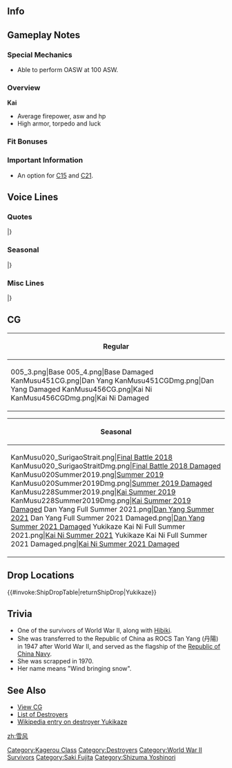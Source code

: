==Info==
{{KanmusuInfo|ID=005}}
{{KanmusuInfo|ID=005a}}
{{KanmusuInfo|ID=451}}
{{KanmusuInfo|ID=456}}

==Gameplay Notes==
===Special Mechanics===
* Able to perform OASW at 100 ASW.

===Overview===
'''Kai'''
* Average firepower, asw and hp
* High armor, torpedo and luck

===Fit Bonuses===
{{:{{BASEPAGENAME}}/Equipment Bonuses}}
{{clear}}

===Important Information===
* An option for [[Quests#C15|C15]] and [[Quests#C21|C21]].

==Voice Lines==
===Quotes===
{{ShipquoteHeader}}
{{ShipquoteKai
|scenario = Introduction
|origin = 陽炎型駆逐艦八番艦、雪風です。どうぞ、よろしくお願いしますっ！
|translation = I'm the 8th ship of Kagerou-class destroyers, Yukikaze. Please take good care of me!
|audio = Yukikaze-Introduction.ogg
}}
{{ShipquoteKai|scenario = Introduction|name = Dan Yang
|origin = 艦隊旗艦、丹陽です。し・れ・い、雪風今は、丹陽っと言います。よろしくお願いします！
|translation = I'm the fleet flagship, Tan Yang. Co~ man~ der~, I'm now called Tan Yang. Please take good care of me!
}}
{{ShipquoteKai|scenario = Introduction|kai2 = true
|origin = 陽炎型駆逐艦、八番艦、雪風。し・れ・い、雪風、帰ってきました！これからもずっと、よろしくお願いします！
|translation = 8th ship of the Kagerou-class destroyers, Yukikaze. Co~ man~ der~, Yukikaze's back! Please take good care of me from now one!
}}
{{ShipquoteKai
|scenario = Library
|origin = 陽炎型駆逐艦8番艦の雪風です。
私たち主力艦隊型駆逐艦の中で、十数回以上の主要海戦に参加しながらも、唯一ほとんど無傷で終戦まで生き残りました。
奇跡の駆逐艦って？ううん、奇跡じゃないですっ！
|translation = I'm the 8th ship of the Kagerou-class destroyers, Yukikaze.
Among the other fleet destroyers, I'm the only one who participated in more than 10 battles and survived the war unscathed.<ref>Among the three surviving fleet destroyers, Yukikaze participated in more major battles and missions than Hibiki or Ushio.</ref>
Miracle destroyer? Nope, it was no miracle!<ref>She was called the "Miracle Ship" and "Unsinkable" due to her uncanny ability to surivive when the rest of her fleet would get damaged or sunk.</ref>
|audio = Yukikaze-Library.ogg
}}
{{ShipquoteKai
|scenario = Secretary 1
|origin = はい、頑張ります！
|translation = Yes, I'll do my best!
|audio = Yukikaze-Secretary_1.ogg
}}
{{ShipquoteKai|scenario = Secretary 1|name = Dan Yang
|origin = 丹陽、いつでも出撃できます。
|translation = I'm ready to sortie at any time.
}}
{{ShipquoteKai|scenario = Secretary 1|kai2 = true
|origin = 司令、雪風です！
|translation = Commander, it's me, Yukikaze!
}}
{{ShipquoteKai
|scenario = Secretary 2
|origin = なんでしょう、司令官？
|translation = What is it, Commander?
|audio = Yukikaze-Secretary_2.ogg
}}
{{ShipquoteKai|scenario = Secretary 2|name = Dan Yang
|origin = 丹陽です。 アクセント難しいですよね？もう覚えた？司令、すごい！本当に？
|translation = I'm Tan Yang. It's hard to get the tone right isn't it? You've already got it? Commander, you're amazing! Did you really get it?
}}
{{ShipquoteKai|scenario = Secretary 2|kai2 = true
|origin = そうです！帰ってきました！帰ってきた、雪風です！
|translation = That's right! I'm back! Yukikaze's back!
}}
{{ShipquoteKai
|scenario = Secretary 3
|origin = あの、雪風に何か、御用でしょうか？
|translation = Umm, do you have some business with me?
|audio = Yukikaze-Secretary_3.ogg
}}
{{ShipquoteKai|scenario = Secretary 3|name = Dan Yang
|origin = はい、結構こっちの武器を、あっちで改造したりして。色々とオリジナルな丹陽です。
|translation = Yep, I had my weapons from here upgraded a fair amount over there. I'm the one and only Tan Yang.
}}
{{ShipquoteKai|scenario = Secretary 3|kai2 = true
|origin = あっちでも頑張りました！そうです。雪風は、沈みませんから。
|translation = I worked hard over there too! That's right. I'll never sink.
}}
{{ShipquoteKai|scenario = Idle|kai = true
|origin = 雪風の待機ですか？そうですね。泊地とかより、いつでも動けるところが好きです！
|translation = I'm on standby? Well you know, instead of being stuck in harbour, I'd like to be somewhere I can move freely!
}}
{{ShipquoteKai|scenario = Idle|name = Dan Yang
|origin = 丹陽、待機ですか？了解です。半舷上陸で食べ歩きに行きます。
|translation = I'm on standby? Roger that. I'm going to go on shore leave to sample lots of food.
}}
{{ShipquoteKai
|scenario = Wedding
|origin = 奇跡の駆逐艦だなんて…そんな、違います。あたし、司令とずっと一緒にいたいから…あっ、そっ、それも違うんですっ。
|translation = The miracle destroyer... It's nothing like that. It's only because I always wanna stay by your side, Commander… Ah, I-it's nothing like that either!
|audio = Yukikaze-Wedding.ogg
}}
{{ShipquoteKai|scenario = Secretary Married|kai2 = true
|origin = 帰ってきましたよ、し・れ・い。みんなと、あなたのために、ぜーったい、大丈夫！
|translation = I'm back, Co~ man~ der~. For yours and everyone's sake, I'm always doing great!
}}
{{ShipquoteKai
|scenario = Player's Score
|origin = 司令ぇ、通信が入っています
|translation = Some news has arrived, Commander.
|audio = Yukikaze-Looking_At_Scores.ogg
}}
{{ShipquoteKai
|scenario = Joining A Fleet
|origin = 雪風、いつでも出撃出来ます！
|translation = I'm always ready to sortie!
|audio = Yukikaze-Joining_A_Sortie.ogg
}}
{{ShipquoteKai|scenario = Joining A Fleet|name = Dan Yang
|origin = ここでも、守ります。抜錨。出撃！
|translation = I'll protect this place too. Weigh anchor. Sortie!
}}
{{ShipquoteKai
|scenario = Equipment 1
|origin = 幸運の女神のキスを感じちゃいます！<ref>Shared with Supply.</ref>
|translation = I can feel Lady Luck's kiss!<ref>Yukikaze was considered lucky because of how many major battles she survived.</ref>
|audio = Yukikaze-Equipment_2.ogg
}}
{{ShipquoteKai
|scenario = Equipment 2
|origin = 司令ぇ、ありがとうございます！
|translation = Thank you very much, Commander!
|audio = Yukikaze-Equipment_1.ogg
}}
{{ShipquoteKai
|scenario = Equipment 3<ref>This line is shared with expedition selection, resource collection, instant repair and development.</ref>
|origin = 絶対、大丈夫！<ref>Shared with Secretary Married.</ref>
|translation = I'm definitely alright!
|audio = Yukikaze-Equipment_3.ogg
}}
{{ShipquoteKai|scenario = Equipment 3|kai2 = true
|origin = もちろん。絶対、大丈夫！
|translation = Of course. I'm always doing great!
}}
{{ShipquoteKai
|scenario = Supply
|kai = yes
|origin = 雪風、補給感謝です！
|translation = I'm grateful for the resupply!
|audio = YukikazeKai-Supply.mp3
}}
{{ShipquoteKai|scenario = Supply|name = Dan Yang
|origin = 司令、丹陽元気です。
|translation = Commander, I'm feeling fine.
}}
{{ShipquoteKai
|scenario = Docking (Minor)
|origin = 雪風、修理に入りますね！
|translation = I'm going for repairs!
|audio = Yukikaze-Docking_Minor.ogg
}}
{{ShipquoteKai|scenario = Docking Minor|name = Dan Yang
|origin = 丹陽、修理に入りますね。
|translation = I'm going for repairs.
}}
{{ShipquoteKai
|scenario = Docking (Major)
|origin = 再び作戦に参加するための修理です！
|translation = I'm going for repairs so I can participate in operations again!
|audio = Yukikaze-Docking_Major.ogg
}}
{{ShipquoteKai
|scenario = Construction
|origin = 新しい仲間が進水しました。
|translation = A new comrade has been launched.
|audio = Yukikaze-Construction.ogg
}}
{{ShipquoteKai
|scenario = Return From Sortie
|origin = 艦隊が帰投致しました！
|translation = The fleet has returned to port!
|audio = Yukikaze-Returning_From_Sortie.ogg
}}
{{ShipquoteKai
|scenario = Starting A Sortie
|origin = 連合艦隊の出撃です！
|translation = Combined fleet, sortie!
|audio = Yukikaze-Starting_A_Sortie.ogg
}}
{{ShipquoteKai|scenario = Starting A Sortie|name = Dan Yang
|origin = 艦隊、出撃！この丹陽が、指揮を取ります！
|translation = Fleet, sortie! I'll be taking command!
}}
{{ShipquoteKai
|scenario = Battle Start
|origin = 雪風は沈みません！
|translation = I will not sink!
|audio = Yukikaze-Battle_Start.ogg
}}
{{ShipquoteKai|scenario = Battle Start|name = Dan Yang
|origin = 丹陽も、もちろん、沈みません！
|translation = I'll never sink either!
}}
{{ShipquoteKai|scenario = Battle Start|kai2 = true
|origin = 帰ってきた雪風は、沈みません！
|translation = I'm back, and I still won't sink!
}}
{{ShipquoteKai
|scenario = Attack
|origin = 艦隊を御守りします。
|translation = I will protect the fleet!
|audio = Yukikaze-Attack.ogg
}}
{{ShipquoteKai|scenario = Attack|kai2 = true
|origin = 艦隊とみんなを、お守りします！
|translation = I'll protect the fleet and everyone else!
}}
{{ShipquoteKai
|scenario = Night Battle Attack
|origin = 砲雷撃戦、続行します。
|translation = I'm continuing combat.
|audio = Yukikaze-Night_Battle.ogg
}}
{{ShipquoteKai
|scenario = Night Battle
|origin = 沈む訳にはいけません
|translation = There's no way I'll sink.
|audio = Yukikaze-Night_Attack.ogg
}}
{{ShipquoteKai|scenario = Night Battle|name = Dan Yang
|origin = さあ、丹陽の夜戦に突入です！各艦、増速！さあ、突っ込みます！
|translation = Now, it's time for night battle! All ships, increase speed! Come on, let's go get them!
}}
{{ShipquoteKai|scenario = Night Battle|kai2 = true
|origin = 雪風、夜戦に突入します！各艦、続いて！さあ、突っ込みます！
|translation = Yukikaze, entering night battle! All ships, follow me! Come on, let's go get them!
}}
{{ShipquoteKai
|scenario = MVP
|origin = 雪風、また生還しました。司令のおかげですね。
|translation = I came back alive again. Thanks to you, commander.
|audio = Yukikaze-MVP.ogg
}}
{{ShipquoteKai|scenario = MVP|name = Dan Yang
|origin = 丹陽、また、生還しました！指令とみんなのおかげですね！
|translation = I've made it back alive again! It's thanks to you and everyone else, Commander!
}}
{{ShipquoteKai
|scenario = Minor Damage 1
|origin = 不沈艦の名は、伊達じゃないのです！
|translation = I'm not called "Unsinkable" for no reason!<ref>Yukikaze was called "the unsinkable ship" and "the miracle ship".</ref>
|audio = Yukikaze-Minor_Damage_1.ogg
}}
{{ShipquoteKai
|scenario = Minor Damage 2
|origin = あっ！至近弾です！
|translation = Aah! It that was really close!
|audio = Yukikaze-Minor_Damage_2.ogg
}}
{{ShipquoteKai
|scenario = Major Damage
|origin = もーっ。でっ、でも、沈みませんから！
|translation = Jeez~ B-but, I still won't sink!
|audio = Yukikaze-Major_Damage.ogg
}}
{{ShipquoteKai
|scenario = Sunk
|origin = 不沈艦なんて…この世にないのね…
|translation = An unsinkable ship... doesn't exist...
|audio = Yukikaze-Sunk.ogg
}}
|}<references/>

{{clear}}

===Seasonal===
{{SeasonalHeaderOld}}
{{SeasonalQuote
|scenario = [[Seasonal/Second_Anniversary|2nd Anniversary]]
|origin =司令、記念日ですね？おめでとうございます！雪風も嬉しいです！
|translation =	It’s an anniversary right, Commander? Congratulations! I’m happy too!
|audio = Yukikaze_2nd_Anniversary_Sec1.mp3
|notes = 
}}
{{SeasonalQuote
|scenario = [[Seasonal/Rainy_Season_2015|Rainy Season 2015]]
|origin = 司令ぇ……最近雨の日がおおいです。制服や洗濯物が乾きにくくて困りますね、司令ぇ。
|translation =	Commander… we’ve gotten lots of rainy days recently. I’m having trouble getting my uniform and laundry to dry, Commander.
|audio = Yukikaze_Rainy_Secretary_1.ogg
|notes =
}}
{{SeasonalQuote
|scenario = [[Seasonal/Christmas_2015|Christmas 2015]]
|origin = 司令！クリスマスです！ケーキも料理もおいしいです！し・れ・い！食べて食べて！
|translation =	Commander! It’s Christmas! The cake and food is delicious! Com~man~der~! Come try some!
|audio = Yukikaze_Christmas_2015_Sec1.ogg
|notes =
}}
{{SeasonalQuote
|scenario = [[Seasonal/End_of_Year_2015|End of Year 2015]]
|origin = 司令！今年も年末になっちゃいました！雪風もお部屋を大掃除します！はい！
|translation =	Commander! New Year’s has come again! I’ll go spring clean my room! Yes!
|audio = Yukikaze_Year_End_2015_Sec1.ogg
|notes = 
}}
{{SeasonalQuote
|scenario = [[Seasonal/New_Year_2016|New Year 2016]]
|origin = 司令！あけまして、おめでとうです！今年も、雪風と水雷戦隊を、よろしくです！
|translation =	Commander! Happy New Year! Please treat all of us well this year too!
|audio = Yukikaze_New_Years_Day_2016.ogg
|notes = 
}}
{{SeasonalQuote
|scenario = [[Seasonal/Valentine%27s_Day_2016|Valentine’s Day 2016]]
|origin = し・れ・い！チョコ、あげます！買ってきたチョコです！美味しいと思います！
|translation =	Co~ man~ der~! This chocolate is for you! It’s some chocolate I bought! I think it’s delicious!
|audio = Yukikaze_Valentine_Sec1.ogg
|notes = 
}}
{{SeasonalQuote
|scenario = [[Seasonal/White_Day_2016|White Day 2016]]
|origin = 司令、チョコのお返しほしいです！ あぁ、これですね？ありがとです！ 食べます！
|translation =	I want a gift in return for the chocolates, Commander! Ah, is this it? Thank you! I’m eating it!
|audio = Yukikaze_White_Day_2016.ogg
|notes = 
}}
{{SeasonalQuote
|scenario = [[Seasonal/Coming_of_Spring_2018|Coming of Spring 2018]]
|origin = お花見です！司令、みんな待ってます！し・レ・い、こっち、こっち！
|translation =	We’re going cherry blossom viewing! We’re all waiting, Commander! Over here, Co-man-der!
|audio = Yukikaze_Spring_2018_Sec1.mp3
|notes = 
}}
{{SeasonalQuote
|scenario = [[Seasonal/Fifth_Anniversary|5th Anniversary]]
|origin = し・れ・い、幸運の女神も、五周年です！雪風、嬉しいです！おめでとうございます！雪風も司令も、沈みません！
|translation =	Co-man-der, it’s lady luck’s 5th Anniversary! I’m happy! Congratulations! Neither you or I will sink, Commander!
|audio = Yukikaze_5th_Anniversary_Sec1.mp3
|notes = 
}}
{{SeasonalQuote
|scenario = [[Seasonal/Sixth_Anniversary|6th Anniversary]]
|origin = し・れ・い、六周年です。雪風も嬉しいです。おめでとうございます。司令と雪風は、絶対大丈夫！
|translation =	Co-man-der, it's the 6th Anniversary. I'm happy too. Congratulations. We'll definitely be alright!
|audio = Yukikaze_6th_Anniversary_Sec2.mp3
|notes = Secretary 2
}}
{{SeasonalQuote
|scenario = [[Seasonal/Summer_2019|Summer 2019]]
|origin = いいかも！司令、いいかも！
|translation =	This is great! Commander, it's great!
|audio = YukikazeKai-Secretary_1.mp3
|notes = Secretary 1
}}
{{SeasonalQuote
|scenario = [[Seasonal/Summer_2019|Summer 2019]]
|origin = 司令、雪風は沈みません！ずっと、ずっと、司令の艦隊でがんばります！好きだもん！
|translation =	Commander, I will never sink! I'll be working hard in your fleet for ever and ever! I love it!
|audio = YukikazeKai-Secretary_3.mp3
|notes = Secretary 3
}}
{{SeasonalQuote
|scenario = [[Seasonal/Summer_2020|Summer 2020]]
|origin = し・れ・い〜！夏の海、一緒に行きましょう？
|translation =	Co-man-der~! Shall we head out on the summer seas together?
|audio = Yukikaze_Summer_2020_Secretary_1.mp3
|notes = 
}}
{{SeasonalQuote
|scenario = [[Seasonal/Summer_2020|Summer 2020]]
|origin = し・れ・い〜！夏の海、一緒に行きましょう？
|translation =	Com-man-der~! How do I look? I'm Yukikaze!
|audio = Yukikaze_Kai_Summer_2020_Secretary_2.mp3
|notes = 2020/08/07 Update. Kai Secretary 2
}}
{{SeasonalQuote
|scenario = [[Seasonal/Eighth_Anniversary|8th Anniversary]]
|origin = し・れ・い、幸運の女神も八周年です。雪風も、嬉しいです。おめでとうございます！雪風も、司令も、沈みません！
|translation =	Co-man-der, it's the Goddess of Luck's 8th Anniversary too. I'm happy about this too. Congratulations! Neither you nor I will ever sink!
|audio = Yukikaze_8th Anniversary_Secretary_1.mp3
|notes = Secretary 1
}}
{{SeasonalQuote
|scenario = [[Seasonal/Eighth_Anniversary|8th Anniversary]]
|origin = し・れ・い、幸運の女神も八周年です。雪、丹陽も、嬉しいです。おめでとうございます！丹陽も、艦隊も、沈みません！
|translation =	Co-man-der, it's the Goddess of Luck's 8th Anniversary too. I-I'm happy about this too. Congratulations! Neither I nor the fleet will ever sink!
|audio = Dan Yang_8th Anniversary_Secretary_1.mp3
|notes = Dan Yang Secretary 1
}}
|} <references/>

{{clear}}

===Misc Lines===
{{SeasonalHeaderOld}}
{{SeasonalQuote
|scenario = [[Fall 2015 Event]]
|origin = 第二水雷戦隊所属、陽炎型駆逐艦、雪風！！
|translation =	Kagerou-class destroyer of the 2nd Torpedo Squadron, Yukikaze!!
|audio = Yukikaze_Fall_Event_2015_Sec1.mp3
|notes = 
}}
{{SeasonalQuote
|scenario = [[Spring 2019 Event]]
|origin = 第二水雷戦隊所属、陽炎型駆逐艦雪風、突撃します！
|translation =	Member of the 2nd Torpedo Squadron, Kagerou-class destroyer Yukikaze, charging in!
|audio =Yukikaze-FriendFleet.mp3
|notes = Friend Fleet Line
}}
|}<references/>

{{clear}}

==CG==
{| class="mw-collapsible mw-collapsed wikitable" style="width: 100%;"
!Regular
|-
|<gallery>
005_3.png|Base
005_4.png|Base Damaged
KanMusu451CG.png|Dan Yang
KanMusu451CGDmg.png|Dan Yang Damaged
KanMusu456CG.png|Kai Ni
KanMusu456CGDmg.png|Kai Ni Damaged
</gallery>
|}

{| class="mw-collapsible mw-collapsed wikitable" style="width: 100%;"
!Seasonal
|-
|<gallery>
KanMusu020_SurigaoStrait.png|[[Seasonal/Final_Battle|Final Battle 2018]]
KanMusu020_SurigaoStraitDmg.png|[[Seasonal/Final_Battle|Final Battle 2018 Damaged]]
KanMusu020Summer2019.png|[[Seasonal/Summer_2019|Summer 2019]]
KanMusu020Summer2019Dmg.png|[[Seasonal/Summer_2019|Summer 2019 Damaged]]
KanMusu228Summer2019.png|[[Seasonal/Summer_2019|Kai Summer 2019]]
KanMusu228Summer2019Dmg.png|[[Seasonal/Summer_2019|Kai Summer 2019 Damaged]]
Dan Yang Full Summer 2021.png|[[Seasonal/Summer_2021|Dan Yang Summer 2021]]
Dan Yang Full Summer 2021 Damaged.png|[[Seasonal/Summer_2021|Dan Yang Summer 2021 Damaged]]
Yukikaze Kai Ni Full Summer 2021.png|[[Seasonal/Summer_2021|Kai Ni Summer 2021]]
Yukikaze Kai Ni Full Summer 2021 Damaged.png|[[Seasonal/Summer_2021|Kai Ni Summer 2021 Damaged]]
</gallery>
|}

==Drop Locations==
{{#invoke:ShipDropTable|returnShipDrop|Yukikaze}}

==Trivia==
*One of the survivors of World War II, along with [[Hibiki]].
*She was transferred to the Republic of China as ROCS Tan Yang (丹陽) in 1947 after World War II, and served as the flagship of the [[wikipedia:Republic of China Navy|Republic of China Navy]].
*She was scrapped in 1970.
*Her name means "Wind bringing snow".

==See Also==
*[[{{PAGENAMEE}}/Gallery|View {{PAGENAME}} CG]]
*[[EliteDD|List of Destroyers]]
*[[wikipedia:Japanese_destroyer_Yukikaze|Wikipedia entry on destroyer Yukikaze]]
{{shiplist}}
[[Category:Kagerou Class]]
[[Category:Destroyers]]
[[zh:雪风]]
[[Category:World War II Survivors]]
[[Category:Saki Fujita]]
[[Category:Shizuma Yoshinori]]
